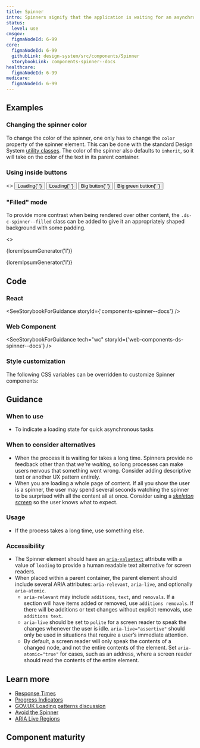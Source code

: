 ```yaml
---
title: Spinner
intro: Spinners signify that the application is waiting for an asynchronous operation to complete.
status:
  level: use
cmsgov:
  figmaNodeId: 6-99
core:
  figmaNodeId: 6-99
  githubLink: design-system/src/components/Spinner
  storybookLink: components-spinner--docs
healthcare:
  figmaNodeId: 6-99
medicare:
  figmaNodeId: 6-99
---
```



## Examples

<StorybookExample componentName="spinner" storyId="components-spinner--default-spinner" />

### Changing the spinner color

To change the color of the spinner, one only has to change the `color` property of the spinner element. This can be done with the standard Design System [utility classes](/foundation/color/). The color of the spinner also defaults to `inherit`, so it will take on the color of the text in its parent container.

### Using inside buttons

<EmbeddedExample>
  <>
    <Button className="ds-u-margin-right--2">
      <Spinner size="small" /> Loading{' '}
    </Button>
    <Button variation="primary" className="ds-u-margin-right--2">
      <Spinner size="small" inversed /> Loading{' '}
    </Button>
    <Button size="big" className="ds-u-margin-right--2">
      <Spinner /> Big button{' '}
    </Button>
    <Button size="big" variation="success" className="ds-u-margin-right--2">
      <Spinner /> Big green button{' '}
    </Button>
  </>
</EmbeddedExample>

### "Filled" mode

To provide more contrast when being rendered over other content, the `.ds-c-spinner--filled` class can be added to give it an appropriately shaped background with some padding.

<EmbeddedExample>
  <>
    <div
      class="ds-u-fill--background-inverse ds-u-color--base-inverse ds-u-padding--2"
      style="position: relative"
    >
      <p>{loremIpsumGenerator('l')}</p>
      <div
        class="ds-u-display--flex ds-u-justify-content--center ds-u-align-items--center"
        style="position: absolute; width: 100%; height: 100%; top: 0; left: 0"
      >
        <Spinner filled aria-valuetext="Loading" />
      </div>
    </div>
    <div class="ds-u-padding--2" style="position: relative">
      <p>{loremIpsumGenerator('l')}</p>
      <div
        class="ds-u-display--flex ds-u-justify-content--center ds-u-align-items--center"
        style="position: absolute; width: 100%; height: 100%; top: 0; left: 0"
      >
        <Spinner filled inversed aria-valuetext="Loading" />
      </div>
    </div>
  </>
</EmbeddedExample>

## Code

### React

<SeeStorybookForGuidance storyId={'components-spinner--docs'} />

### Web Component

<SeeStorybookForGuidance tech="wc" storyId={'web-components-ds-spinner--docs'} />

### Style customization

The following CSS variables can be overridden to customize Spinner components:

<ComponentThemeOptions componentname="spinner" />

## Guidance

### When to use

- To indicate a loading state for quick asynchronous tasks

### When to consider alternatives

- When the process it is waiting for takes a long time. Spinners provide no feedback other than that _we're waiting_, so long processes can make users nervous that something went wrong. Consider adding descriptive text or another UX pattern entirely.
- When you are loading a whole page of content. If all you show the user is a spinner, the user may spend several seconds watching the spinner to be surprised with all the content all at once. Consider using a [_skeleton screen_](https://www.lukew.com/ff/entry.asp?1797) so the user knows what to expect.

### Usage

- If the process takes a long time, use something else.

### Accessibility

- The Spinner element should have an [`aria-valuetext`](https://developer.mozilla.org/en-US/docs/Web/Accessibility/ARIA/Attributes/aria-valuetext) attribute with a value of `loading` to provide a human readable text alternative for screen readers.
- When placed within a parent container, the parent element should include several ARIA attributes: `aria-relevant`, `aria-live`, and optionally `aria-atomic`.
  - `aria-relevant` may include `additions`, `text`, and `removals`. If a section will have items added or removed, use `additions removals`. If there will be additions or text changes without explicit removals, use `additions text`.
  - `aria-live` should be set to `polite` for a screen reader to speak the changes whenever the user is idle. `aria-live="assertive"` should only be used in situations that require a user&rsquo;s immediate attention.
  - By default, a screen reader will only speak the contents of a changed node, and not the entire contents of the element. Set `aria-atomic="true"` for cases, such as an address, where a screen reader should read the contents of the entire element.

## Learn more

- [Response Times](https://www.nngroup.com/articles/response-times-3-important-limits/)
- [Progress Indicators](https://www.nngroup.com/articles/progress-indicators/)
- [GOV.UK Loading patterns discussion](https://paper.dropbox.com/doc/Loading-patterns-v0x8Xych1PbZQXOlbP3L6)
- [Avoid the Spinner](https://www.lukew.com/ff/entry.asp?1797)
- [ARIA Live Regions](https://developer.mozilla.org/en-US/docs/Web/Accessibility/ARIA/ARIA_Live_Regions)

## Component maturity

<MaturityChecklist
  a11yStandards={true}
  color={true}
  forcedColors={true}
  screenReaders={true}
  keyboardNavigable={true}
  storybook={true}
  responsive={true}
  spanish={true}
  completeUiKit={false}
  responsiveUiKit={false}
  tokensInCode={true}
  tokensInSketch={true}
/>
